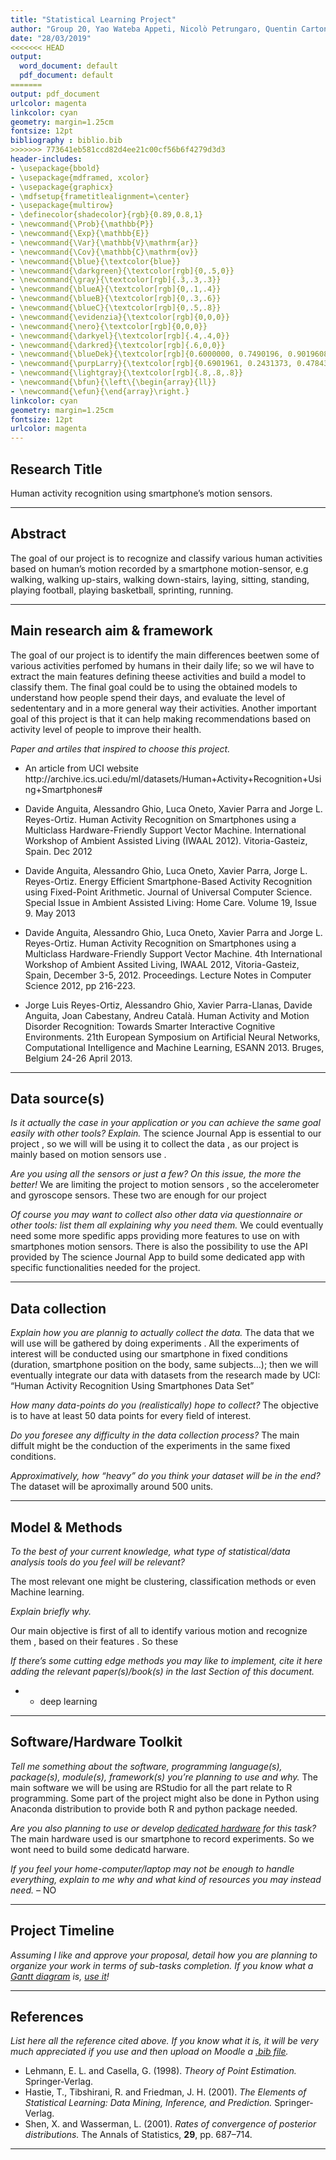 ```yaml
---
title: "Statistical Learning Project"
author: "Group 20, Yao Wateba Appeti, Nicolò Petrungaro, Quentin Carton"
date: "28/03/2019"
<<<<<<< HEAD
output:
  word_document: default
  pdf_document: default
=======
output: pdf_document
urlcolor: magenta
linkcolor: cyan
geometry: margin=1.25cm
fontsize: 12pt
bibliography : biblio.bib
>>>>>>> 773641eb581ccd82d4ee21c00cf56b6f4279d3d3
header-includes:
- \usepackage{bbold}
- \usepackage{mdframed, xcolor}
- \usepackage{graphicx}
- \mdfsetup{frametitlealignment=\center}
- \usepackage{multirow}
- \definecolor{shadecolor}{rgb}{0.89,0.8,1}
- \newcommand{\Prob}{\mathbb{P}}
- \newcommand{\Exp}{\mathbb{E}}
- \newcommand{\Var}{\mathbb{V}\mathrm{ar}}
- \newcommand{\Cov}{\mathbb{C}\mathrm{ov}}
- \newcommand{\blue}{\textcolor{blue}}
- \newcommand{\darkgreen}{\textcolor[rgb]{0,.5,0}}
- \newcommand{\gray}{\textcolor[rgb]{.3,.3,.3}}
- \newcommand{\blueA}{\textcolor[rgb]{0,.1,.4}}
- \newcommand{\blueB}{\textcolor[rgb]{0,.3,.6}}
- \newcommand{\blueC}{\textcolor[rgb]{0,.5,.8}}
- \newcommand{\evidenzia}{\textcolor[rgb]{0,0,0}}
- \newcommand{\nero}{\textcolor[rgb]{0,0,0}}
- \newcommand{\darkyel}{\textcolor[rgb]{.4,.4,0}}
- \newcommand{\darkred}{\textcolor[rgb]{.6,0,0}}
- \newcommand{\blueDek}{\textcolor[rgb]{0.6000000, 0.7490196, 0.9019608}}
- \newcommand{\purpLarry}{\textcolor[rgb]{0.6901961, 0.2431373, 0.4784314}}
- \newcommand{\lightgray}{\textcolor[rgb]{.8,.8,.8}}
- \newcommand{\bfun}{\left\{\begin{array}{ll}}
- \newcommand{\efun}{\end{array}\right.}
linkcolor: cyan
geometry: margin=1.25cm
fontsize: 12pt
urlcolor: magenta
---
```



Research Title
----------
Human activity recognition using smartphone's motion sensors.

----------


Abstract
----------
The goal of our project is to recognize and classify various human activities based on human's motion recorded by a smartphone motion-sensor, e.g walking, walking up-stairs, walking down-stairs, laying, sitting, standing, playing football, playing basketball, sprinting, running.

----------


Main research aim \& framework
----------

The goal of our project is to identify the main differences beetwen some of various activities perfomed by humans in their daily life;
so we wil have to extract the main features defining theese activities and build a model to classify them. The final goal could be to using the obtained models to understand how people spend their days, and evaluate the level of sedententary and in a more general way their activities. Another important goal of this project is that it can help making recommendations based on activity level of people 
to improve their health.


*Paper and artiles that inspired to choose this project.*

- An article from UCI website 
http://archive.ics.uci.edu/ml/datasets/Human+Activity+Recognition+Using+Smartphones#

- Davide Anguita, Alessandro Ghio, Luca Oneto, Xavier Parra and Jorge L. Reyes-Ortiz. Human Activity Recognition on Smartphones using a Multiclass Hardware-Friendly Support Vector Machine. International Workshop of Ambient Assisted Living (IWAAL 2012). Vitoria-Gasteiz, Spain. Dec 2012 

- Davide Anguita, Alessandro Ghio, Luca Oneto, Xavier Parra, Jorge L. Reyes-Ortiz. Energy Efficient Smartphone-Based Activity Recognition using Fixed-Point Arithmetic. Journal of Universal Computer Science. Special Issue in Ambient Assisted Living: Home Care. Volume 19, Issue 9. May 2013

- Davide Anguita, Alessandro Ghio, Luca Oneto, Xavier Parra and Jorge L. Reyes-Ortiz. Human Activity Recognition on Smartphones using a Multiclass Hardware-Friendly Support Vector Machine. 4th International Workshop of Ambient Assited Living, IWAAL 2012, Vitoria-Gasteiz, Spain, December 3-5, 2012. Proceedings. Lecture Notes in Computer Science 2012, pp 216-223. 

- Jorge Luis Reyes-Ortiz, Alessandro Ghio, Xavier Parra-Llanas, Davide Anguita, Joan Cabestany, Andreu Català. Human Activity and Motion Disorder Recognition: Towards Smarter Interactive Cognitive Environments. 21th European Symposium on Artificial Neural Networks, Computational Intelligence and Machine Learning, ESANN 2013. Bruges, Belgium 24-26 April 2013.

----------


Data source(s) 
----------

*Is it actually the case in your application or you can achieve the same goal easily with other tools? Explain.*
  The science Journal App is essential to our project , so we will will be using it to collect the data , as our project is mainly based 
  on motion sensors use . 
 
*Are you using all the sensors or just a few? On this issue, the more the better!*
   We are limiting the project to motion sensors , so the accelerometer and gyroscope sensors. These two are enough for our project

*Of course you may want to collect also other data via questionnaire or other tools: list them all explaining why you need them.*
  We could eventually need some more spedific apps providing more features to use on with smartphones motion sensors. There is also the possibility to use the API provided by The science Journal App to build some dedicated app with specific functionalities needed for 
  the project.

----------

Data collection
----------
*Explain how you are plannig to actually collect the data.*
The data that we will use will be gathered by doing experiments . All the experiments of interest  will be conducted 
using our smartphone in fixed conditions (duration, smartphone position on the body, same subjects...); then we will eventually integrate our data with datasets from the research made by UCI: "Human Activity Recognition Using Smartphones Data Set"

*How many data-points do you (realistically) hope to collect?*
The objective is to have at least 50 data points for every field of interest.

*Do you foresee any difficulty in the data collection process?*
The main diffult might be the conduction of the experiments in the same fixed conditions.

*Approximatively, how "heavy" do you think your dataset will be in the end?*
The dataset will be aproximally around 500 units.

----------

Model \& Methods
----------
*To the best of your current knowledge, what type of statistical/data analysis tools do you feel will be relevant?*


The most relevant one might be  clustering, classification methods or even Machine learning.

*Explain briefly why.*

   Our main objective is first of all to identify various motion and recognize them , based on their features . So these




*If there's some cutting edge methods you may like to implement, cite it here adding the relevant paper(s)/book(s) in the last Section of this document.*

- * deep learning

----------


Software/Hardware Toolkit
----------
*Tell me something about the software, programming language(s), package(s), module(s), framework(s) you're planning to use and why.*
  The main software we will be using are RStudio for all the part relate to R programming. Some part of the project might also be done 
  in Python using Anaconda distribution to provide both R and python package needed.
  
*Are you also planning to use or develop [dedicated hardware](https://sciencejournal.withgoogle.com/developers/) for this task?*
   The main hardware used is our smartphone to record experiments. So we wont need to build some dedicatd harware. 
   
   
*If you feel your home-computer/laptop may not be enough to handle everything, explain to me why and what kind of resources you may instead need.*
-- NO

----------

Project Timeline
----------
*Assuming I like and approve your proposal, detail how you are planning to organize your work in terms of sub-tasks completion.
If you know what a [Gantt diagram](https://en.wikipedia.org/wiki/Gantt_chart) is, [use it](https://plot.ly/r/gantt/)!*

----------


References
----------
*List here all the reference cited above. If you know what it is, it will be very much appreciated if you use and then upload on Moodle a [.bib file](https://rmarkdown.rstudio.com/authoring_bibliographies_and_citations.html#bibliographies).*

- Lehmann, E. L. and Casella, G. (1998). *Theory of Point Estimation.* Springer-Verlag.
- Hastie, T., Tibshirani, R. and Friedman, J. H. (2001). *The Elements of Statistical Learning: Data Mining, Inference, and Prediction.* Springer-Verlag.
- Shen, X. and Wasserman, L. (2001). *Rates of convergence of posterior distributions.* The Annals of Statistics, **29**, pp. 687--714.

----------
